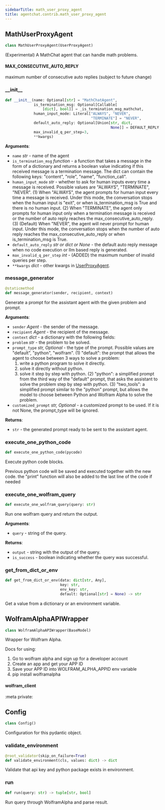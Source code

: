 ```yaml
---
sidebarTitle: math_user_proxy_agent
title: agentchat.contrib.math_user_proxy_agent
---
```


## MathUserProxyAgent

```python
class MathUserProxyAgent(UserProxyAgent)
```

(Experimental) A MathChat agent that can handle math problems.

#### MAX\_CONSECUTIVE\_AUTO\_REPLY

maximum number of consecutive auto replies (subject to future change)

### \_\_init\_\_

```python
def __init__(name: Optional[str] = "MathChatAgent",
             is_termination_msg: Optional[Callable[
                 [dict], bool]] = _is_termination_msg_mathchat,
             human_input_mode: Literal["ALWAYS", "NEVER",
                                       "TERMINATE"] = "NEVER",
             default_auto_reply: Optional[Union[str, dict,
                                                None]] = DEFAULT_REPLY,
             max_invalid_q_per_step=3,
             **kwargs)
```

**Arguments**:

- `name` _str_ - name of the agent
- `is_termination_msg` _function_ - a function that takes a message in the form of a dictionary and returns a boolean value indicating if this received message is a termination message.
  The dict can contain the following keys: "content", "role", "name", "function_call".
- `human_input_mode` _str_ - whether to ask for human inputs every time a message is received.
  Possible values are "ALWAYS", "TERMINATE", "NEVER".
  (1) When "ALWAYS", the agent prompts for human input every time a message is received.
  Under this mode, the conversation stops when the human input is "exit",
  or when is_termination_msg is True and there is no human input.
  (2) When "TERMINATE", the agent only prompts for human input only when a termination message is received or
  the number of auto reply reaches the max_consecutive_auto_reply.
  (3) (Default) When "NEVER", the agent will never prompt for human input. Under this mode, the conversation stops
  when the number of auto reply reaches the max_consecutive_auto_reply or when is_termination_msg is True.
- `default_auto_reply` _str or dict or None_ - the default auto reply message when no code execution or llm based reply is generated.
- `max_invalid_q_per_step` _int_ - (ADDED) the maximum number of invalid queries per step.
- `**kwargs` _dict_ - other kwargs in [UserProxyAgent](../user_proxy_agent#init).

### message\_generator

```python
@staticmethod
def message_generator(sender, recipient, context)
```

Generate a prompt for the assistant agent with the given problem and prompt.

**Arguments**:

- `sender` _Agent_ - the sender of the message.
- `recipient` _Agent_ - the recipient of the message.
- `context` _dict_ - a dictionary with the following fields:
- `problem` _str_ - the problem to be solved.
- `prompt_type` _str, Optional_ - the type of the prompt. Possible values are "default", "python", "wolfram".
  (1) "default": the prompt that allows the agent to choose between 3 ways to solve a problem:
  1. write a python program to solve it directly.
  2. solve it directly without python.
  3. solve it step by step with python.
  (2) "python":
  a simplified prompt from the third way of the "default" prompt, that asks the assistant
  to solve the problem step by step with python.
  (3) "two_tools":
  a simplified prompt similar to the "python" prompt, but allows the model to choose between
  Python and Wolfram Alpha to solve the problem.
- `customized_prompt` _str, Optional_ - a customized prompt to be used. If it is not None, the prompt_type will be ignored.
  

**Returns**:

- `str` - the generated prompt ready to be sent to the assistant agent.

### execute\_one\_python\_code

```python
def execute_one_python_code(pycode)
```

Execute python code blocks.

Previous python code will be saved and executed together with the new code.
the "print" function will also be added to the last line of the code if needed

### execute\_one\_wolfram\_query

```python
def execute_one_wolfram_query(query: str)
```

Run one wolfram query and return the output.

**Arguments**:

- `query` - string of the query.
  

**Returns**:

- `output` - string with the output of the query.
- `is_success` - boolean indicating whether the query was successful.

### get\_from\_dict\_or\_env

```python
def get_from_dict_or_env(data: dict[str, Any],
                         key: str,
                         env_key: str,
                         default: Optional[str] = None) -> str
```

Get a value from a dictionary or an environment variable.

## WolframAlphaAPIWrapper

```python
class WolframAlphaAPIWrapper(BaseModel)
```

Wrapper for Wolfram Alpha.

Docs for using:

1. Go to wolfram alpha and sign up for a developer account
2. Create an app and get your APP ID
3. Save your APP ID into WOLFRAM_ALPHA_APPID env variable
4. pip install wolframalpha

#### wolfram\_client

:meta private:

## Config

```python
class Config()
```

Configuration for this pydantic object.

### validate\_environment

```python
@root_validator(skip_on_failure=True)
def validate_environment(cls, values: dict) -> dict
```

Validate that api key and python package exists in environment.

### run

```python
def run(query: str) -> tuple[str, bool]
```

Run query through WolframAlpha and parse result.

